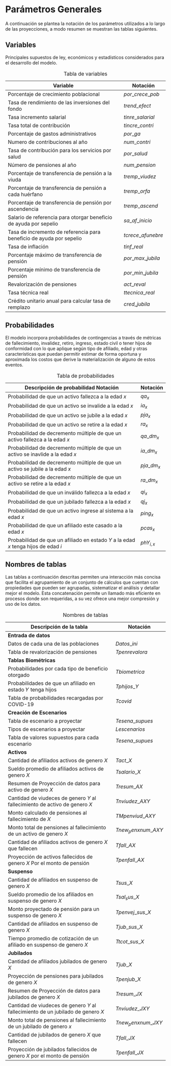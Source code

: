 # Parámetros Generales

A continuación se plantea la notación de los parámetros utilizados a lo largo de las proyecciones, a modo resumen se muestran las tablas siguientes.

## Variables

Principales supuestos de ley, económicos y estadísticos considerados para el desarrollo del modelo.

+----------------------------------------------------------------------------------------+------------------+
| Variable                                                                               |Notación          |
+========================================================================================+==================+
| Porcentaje de crecimiento poblacional                                                  |$por\_crece\_pob$ |
+----------------------------------------------------------------------------------------+------------------+
| Tasa de rendimiento de las inversiones del fondo                                       |$trend\_efect$    |
+----------------------------------------------------------------------------------------+------------------+
| Tasa incremento salarial                                                               |$tinre\_salarial$ |
+----------------------------------------------------------------------------------------+------------------+
| Tasa total de contribución                                                             |$tincre\_contri$  |
+----------------------------------------------------------------------------------------+------------------+
| Porcentaje de gastos administrativos                                                   |$por\_ga$         |
+----------------------------------------------------------------------------------------+------------------+
| Numero de contribuciones al año                                                        |$num\_contri$     |
+----------------------------------------------------------------------------------------+------------------+
| Tasa de contribución para los servicios por salud                                      |$por\_salud$      |
+----------------------------------------------------------------------------------------+------------------+
| Número de pensiones al año                                                             |$num\_pension$    |
+----------------------------------------------------------------------------------------+------------------+
| Porcentaje de transferencia de pensión a la viuda                                      |$tremp\_viudez$   |
+----------------------------------------------------------------------------------------+------------------+
| Porcentaje de transferencia de pensión a cada huérfano                                 |$tremp\_orfa$     |
+----------------------------------------------------------------------------------------+------------------+
| Porcentaje de transferencia de pensión por ascendencia                                 |$tremp\_ascend$   |
+----------------------------------------------------------------------------------------+------------------+
| Salario de referencia para otorgar beneficio de ayuda por sepelio                      |$sa\_af\_inicio$  |
+----------------------------------------------------------------------------------------+------------------+
| Tasa de incremento de referencia para beneficio de ayuda por sepelio                   |$tcrece\_afunebre$|
+----------------------------------------------------------------------------------------+------------------+
| Tasa de inflación                                                                      |$tinf\_real$      |
+----------------------------------------------------------------------------------------+------------------+
| Porcentaje máximo de transferencia de pensión                                          |$por\_max\_jubila$|
+----------------------------------------------------------------------------------------+------------------+
| Porcentaje mínimo de transferencia de pensión                                          |$por\_min\_jubila$|
+----------------------------------------------------------------------------------------+------------------+
| Revalorización de pensiones                                                            |$act\_reval$      |
+----------------------------------------------------------------------------------------+------------------+
| Tasa técnica real                                                                      |$ttecnica\_real$  |
+----------------------------------------------------------------------------------------+------------------+
| Crédito unitario anual para calcular tasa de remplazo                                  |$cred\_jubila$    |
+----------------------------------------------------------------------------------------+------------------+
: Tabla de variables

## Probabilidades

El modelo incorpora probabilidades de contingencias a través de métricas de fallecimiento, invalidez, retiro, ingreso, estado civil o tener hijos de conformidad con lo que aplique según tipo de afiliado, edad y otras características que puedan permitir estimar de forma oportuna y aproximada los costos que derive la materialización de alguno de estos eventos.

| **Descripción de probabilidad Notación**                                               | **Notación** |
|----------------------------------------------------------------------------------------|--------------|
| Probabilidad de que un activo fallezca a la edad $x$                                   |$qa_x$        |
| Probabilidad de que un activo se invalide a la edad $x$                                | $ia_x$       |
| Probabilidad de que un activo se jubile a la edad $x$                                  | $pja_x$      |
| Probabilidad de que un activo se retire a la edad $x$                                  | $ra_x$       |
| Probabilidad de decremento múltiple de que un activo fallezca a la edad $x$            | $qa\_dm_x$   |
| Probabilidad de decremento múltiple de que un activo se inavlide a la edad $x$         | $ia\_dm_x$   |
| Probabilidad de decremento múltiple de que un activo se jubile a la edad $x$           | $pja\_dm_x$  |
| Probabilidad de decremento múltiple de que un activo se retire a la edad $x$           | $ra\_dm_x$   |
| Probabilidad de que un inválido fallezca a la edad $x$                                 | $qi_x$       |
| Probabilidad de que un jubilado fallezca a la edad $x$                                 | $qj_x$       |
| Probabilidad de que un activo ingrese al sistema a la edad $x$                         | $ping_x$     |
| Probabilidad de que un afiliado este casado a la edad $x$                              | $pcas_x$     |
| Probabilidad de que un afiliado en estado $Y$ a la edad $x$ tenga hijos de edad $i$    | $phY_{i,x}$  |
: Tabla de probabilidades

## Nombres de tablas

Las tablas a continuación descritas permiten una interacción más concisa que facilita el agrupamiento de un conjunto de cálculos que cuentan con propiedades que pueden ser agrupadas, sistematizar el análisis y detallar mejor el modelo. Esta concatenación permite un llamado más eficiente en procesos donde son requeridas, a su vez ofrece una mejor compresión y uso de los datos.

|                **Descripción de la tabla**                                            |**Notación**       |
|---------------------------------------------------------------------------------------|-------------------|
|                   **Entrada de datos**                                                |                   |
|           Datos de cada una de las poblaciones                                        |$Datos\_ini$       |
|           Tabla de revalorización de pensiones                                        |$Tpenrevalora$     |
|                  **Tablas Biométricas**                                               |                   |
|   Probabilidades por cada tipo de beneficio otorgado                                  |$Tbiometrica$      |
| Probabilidades de que un afiliado en estado 𝑌 tenga hijos                            |$Tphijos\_Y$       |
|      Tabla de probabilidades recargadas por COVID-19                                  |$Tcovid$           |
|                **Creación de Escenarios**                                             |                   |
|              Tabla de escenario a proyectar                                           |$Tesena\_supues$   |
|              Tipos de escenarios a proyectar                                          |$Lescenarios$      |
|      Tabla de valores supuestos para cada escenario                                   |$Tesena\_supues$   |
|**Activos**                                                                            |                   |
|Cantidad de afiliados activos de genero $X$                                            |$Tact\_X$          |
|Sueldo promedio de afiliados activos de genero $X$                                     |$Tsalario\_X$      |
|Resumen de Proyección de datos para activo de genero $X$                               |$Tresum\_AX$       |
|Cantidad de viudeces de genero $Y$ al fallecimiento de activo de genero $X$            |$Tnviudez\_AXY$    |
|Monto calculado de pensiones al fallecimiento de $X$                                   |$TMpenviud\_AXY$   |
|Monto total de pensiones al fallecimiento de un activo de genero $X$                   |$Tnew_penxnum\_AXY$|
|Cantidad de afiliados activos de genero $X$ que fallecen                               |$Tfall\_AX$        |
|Proyección de activos fallecidos de genero $X$ Por el monto de pensión                 |$Tpenfall\_AX$     |
|**Suspenso**                                                                           |                   |
|Cantidad de afiliados en suspenso de genero $X$                                        |$Tsus\_X$          |
|Sueldo promedio de los afiliados en suspenso de genero $X$                             |$Tsal_sus\_X$      |
|Monto proyectado de pensión para un suspenso de genero $X$                             |$Tpenvej\_sus\_X$  |
|Cantidad de afiliados en suspenso de genero $X$                                        |$Tjub\_sus\_X$     |
|Tiempo promedio de cotización de un afiliado en suspenso de genero $X$                 |$Ttcot\_sus\_X$    |
|**Jubilados**                                                                          |                   |
|Cantidad de afiliados jubilados de genero $X$                                          |$Tjub\_X$          |
|Proyección de pensiones para jubilados de genero $X$                                   |$Tpenjub\_X$       |
|Resumen de Proyección de datos para jubilados de genero $X$                            |$Tresum\_JX$       |
|Cantidad de viudeces de genero $Y$ al fallecimiento de un jubilado de genero $X$       |$Tnviudez\_JXY$    |
| Monto total de pensiones al fallecimiento de un jubilado de genero $x$                |$Tnew_penxnum\_JXY$|
|Cantidad de jubilados de genero $X$ que fallecen                                       |$Tfall\_JX$        |
|Proyección de jubilados fallecidos de genero $X$ por el monto de pensión               |$Tpenfall\_JX$     |
: Nombres de tablas

